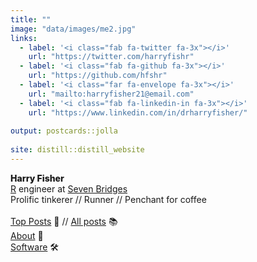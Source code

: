 ```yaml
---
title: ""
image: "data/images/me2.jpg"
links:
  - label: '<i class="fab fa-twitter fa-3x"></i>'
    url: "https://twitter.com/harryfishr"
  - label: '<i class="fab fa-github fa-3x"></i>'
    url: "https://github.com/hfshr"
  - label: '<i class="far fa-envelope fa-3x"></i>'
    url: "mailto:harryfisher21@email.com"
  - label: '<i class="fab fa-linkedin-in fa-3x"></i>'
    url: "https://www.linkedin.com/in/drharryfisher/"
    
output: postcards::jolla
  
site: distill::distill_website
---
```


<b style = "font-weight: 800;"> Harry Fisher </b>
<br>
<a href = "https://www.r-project.org/">R</a> engineer at [Seven Bridges](https://www.sevenbridges.com/)
<br>
Prolific tinkerer // Runner // Penchant for coffee
<br><br>
[Top Posts](blog.html) 📝 // [All posts](_site/all_posts.html) 📚
<br>
[About](about.html) 🙋
<br>
[Software](software.html) 🛠
